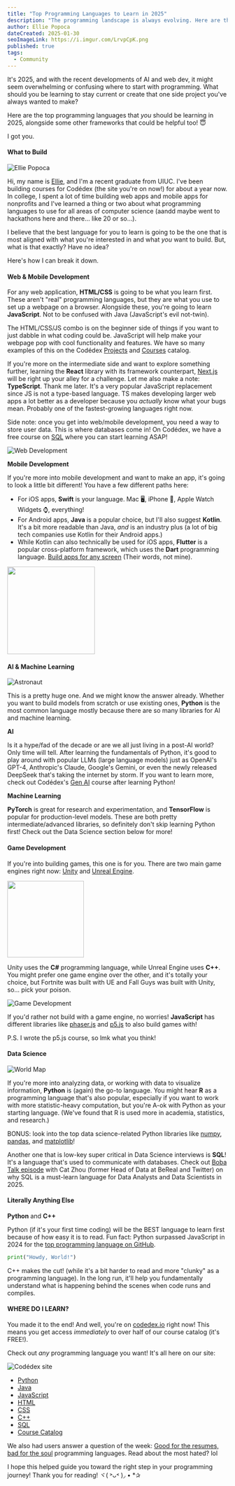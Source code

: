 ```yaml
---
title: "Top Programming Languages to Learn in 2025"
description: "The programming landscape is always evolving. Here are the top programming languages to learn in 2025 based on your interests and career goals."
author: Ellie Popoca
dateCreated: 2025-01-30
seoImageLink: https://i.imgur.com/LrvpCpK.png
published: true
tags:
  - Community
---
```


It's 2025, and with the recent developments of AI and web dev, it might seem overwhelming or confusing where to start with programming. What should you be learning to stay current or create that one side project you've always wanted to make? 

Here are the top programming languages that _you_ should be learning in 2025, alongside some other frameworks that could be helpful too! 😇

I got you. 

#### What to Build

![Ellie Popoca](https://i.imgur.com/Vd4GiNg.png)

Hi, my name is [Ellie](https://www.codedex.io/@ellie), and I'm a recent graduate from UIUC. I've been building courses for Codédex (the site you're on now!) for about a year now. In college, I spent a lot of time building web apps and mobile apps for nonprofits and I've learned a thing or two about what programming languages to use for all areas of computer science (aandd maybe went to hackathons here and there… like 20 or so…).

I believe that the best language for you to learn is going to be the one that is most aligned with what you're interested in and what _you_ want to build. But, what is that exactly? Have no idea? 

Here's how I can break it down.

#### Web & Mobile Development

For any web application, **HTML/CSS** is going to be what you learn first. These aren't "real" programming languages, but they are what you use to set up a webpage on a browser. Alongside these, you're going to learn **JavaScript**. Not to be confused with Java (JavaScript's evil not-twin). 

The HTML/CSS/JS combo is on the beginner side of things if you want to just dabble in what coding could be. JavaScript will help make your webpage pop with cool functionality and features. We have so many examples of this on the Codédex [Projects](https://www.codedex.io/projects) and [Courses](https://www.codedex.io/courses) catalog. 

If you're more on the intermediate side and want to explore something further, learning the **React** library with its framework counterpart, [Next.js](https://nextjs.org/) will be right up your alley for a challenge. Let me also make a note: **TypeScript**. Thank me later. It's a very popular JavaScript replacement since JS is not a type-based language. TS makes developing larger web apps a lot better as a developer because you _actually_ know what your bugs mean. Probably one of the fastest-growing languages right now. 

Side note: once you get into web/mobile development, you need a way to store user data. This is where databases come in! On Codédex, we have a free course on [SQL](https://www.codedex.io/sql) where you can start learning ASAP! 

![Web Development](https://i.imgur.com/dk6XUwa.gif)

**Mobile Development**

If you're more into mobile development and want to make an app, it's going to look a little bit different! You have a few different paths here: 

- For iOS apps, **Swift** is your language. Mac 🖥️, iPhone 📱, Apple Watch Widgets ⌚️, everything!
- For Android apps, **Java** is a popular choice, but I'll also suggest **Kotlin**. It's a bit more readable than Java, _and_ is an industry plus (a lot of big tech companies use Kotlin for their Android apps.) 
- While Kotlin can also technically be used for iOS apps, **Flutter** is a popular cross-platform framework, which uses the **Dart** programming language. [Build apps for any screen](https://flutter.dev/) (Their words, not mine). 


<div style={{display: "flex", justifyContent: "center", marginTop: "2rem", marginBottom: "-2rem"}}>
  <img src="https://i.imgur.com/qJckaRv.png" width="200"/>
</div>

#### AI & Machine Learning

![Astronaut](https://i.imgur.com/xa84P2V.gif)

This is a pretty huge one. And we might know the answer already. Whether you want to build models from scratch or use existing ones, **Python** is the most common language mostly because there are so many libraries for AI and machine learning.

**AI**

Is it a hype/fad of the decade or are we all just living in a post-AI world? Only time will tell. After learning the fundamentals of Python, it's good to play around with popular LLMs (large language models) just as OpenAI's GPT-4, Anthropic's Claude, Google's Gemini, or even the newly released DeepSeek that's taking the internet by storm. If you want to learn more, check out Codédex's [Gen AI](https://www.codedex.io/gen-ai) course after learning Python!

**Machine Learning**

**PyTorch** is great for research and experimentation, and **TensorFlow** is popular for production-level models. These are both pretty intermediate/advanced libraries, so definitely don't skip learning Python first! Check out the Data Science section below for more!

#### Game Development

If you're into building games, this one is for you. There are two main game engines right now: [Unity](https://unity.com/) and [Unreal Engine](https://www.unrealengine.com/en-US). 

<div style={{display: "flex", justifyContent: "center", marginTop: "2rem", marginBottom: "2rem"}}>
  <img src="https://i.imgur.com/88LzUmM.gif" width="175"/>
</div>


Unity uses the **C#** programming language, while Unreal Engine uses **C++**. You might prefer one game engine over the other, and it's totally your choice, but Fortnite was built with UE and Fall Guys was built with Unity, so… pick your poison. 

![Game Development](https://i.imgur.com/RoO9IRu.png)

If you'd rather not build with a game engine, no worries! **JavaScript** has different libraries like [phaser.js](https://phaser.io/) and [p5.js](https://p5js.org/) to also build games with! 

P.S. I wrote the p5.js course, so lmk what you think!

#### Data Science

![World Map](https://i.imgur.com/RkjiAuU.gif)

If you're more into analyzing data, or working with data to visualize information, **Python** is (again) the go-to language. You might hear **R** as a programming language that's also popular, especially if you want to work with more statistic-heavy computation, but you're A-ok with Python as your starting language. (We've found that R is used more in academia, statistics, and research.)

BONUS: look into the top data science-related Python libraries like [numpy](https://numpy.org/), [pandas](https://pandas.pydata.org/), and [matplotlib](https://matplotlib.org/)! 

Another one that is low-key super critical in Data Science interviews is **SQL**! It's a language that's used to communicate with databases. Check out [Boba Talk episode](https://open.spotify.com/episode/5NZV2APziWm5RNslrKrniS) with Cat Zhou (former Head of Data at BeReal and Twitter) on why SQL is a must-learn language for Data Analysts and Data Scientists in 2025.

#### Literally Anything Else

**Python** and **C++**

Python (if it's your first time coding) will be the BEST language to learn first because of how easy it is to read. Fun fact: Python surpassed JavaScript in 2024 for the [top programming language on GitHub](https://github.blog/news-insights/octoverse/octoverse-2024/#the-most-popular-programming-languages). 

```py
print("Howdy, World!") 
```

C++ makes the cut! (while it's a bit harder to read and more "clunky" as a programming language). In the long run, it'll help you fundamentally understand what is happening behind the scenes when code runs and compiles. 

#### WHERE DO I LEARN? 

You made it to the end! And well, you're on [codedex.io](https://www.codedex.io/home) right now! This means you get access _immediately_ to over half of our course catalog (it's FREE!). 

Check out _any_ programming language you want! It's all here on our site: 

![Codédex site](https://i.imgur.com/EOL6QMO.gif)

- [Python](https://www.codedex.io/python)
- [Java](https://www.codedex.io/java)
- [JavaScript](https://www.codedex.io/javascript)
- [HTML](https://www.codedex.io/html)
- [CSS](https://www.codedex.io/css)
- [C++](https://www.codedex.io/cpp)
- [SQL](https://www.codedex.io/sql)
- [Course Catalog](https://www.codedex.io/courses)

We also had users answer a question of the week: [Good for the resumes, bad for the soul](https://www.codedex.io/community/question-of-the-week/3hkhwv0Vlrr2R26YJBOR) programming languages. Read about the most hated? lol 

I hope this helped guide you toward the right step in your programming journey! Thank you for reading! ヾ( ˃ᴗ˂ )◞ • *✰ 